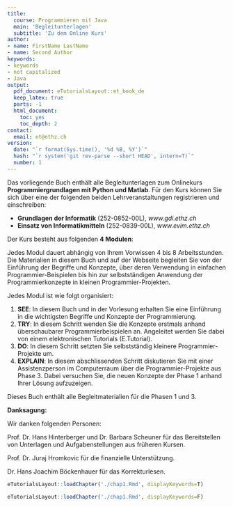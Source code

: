 ```yaml
---
title:
  course: Programmieren mit Java
  main: 'Begleitunterlagen'
  subtitle: 'Zu dem Online Kurs'
author:
- name: FirstName LastName
- name: Second Author
keywords:
- keywords
- not capitalized
- Java
output:
  pdf_document: eTutorialsLayout::et_book_de
  keep_latex: true
  parts: -1
  html_document:
    toc: yes
    toc_depth: 2
contact:
  email: et@ethz.ch
version:
  date: "`r format(Sys.time(), '%d %B, %Y')`"
  hash: "`r system('git rev-parse --short HEAD', intern=T)`"
  number: 1
---
```


\chapter{Wie soll dieses Buch verwendet werden?}

Das vorliegende Buch enthält alle Begleitunterlagen zum Onlinekurs **Programmiergrundlagen mit Python und Matlab**. Für den Kurs können Sie sich über eine der folgenden beiden Lehrveranstaltungen registrieren und einschreiben:

- **Grundlagen der Informatik** (252-0852-00L), *www.gdi.ethz.ch*
- **Einsatz von Informatikmitteln** (252-0839-00L), *www.evim.ethz.ch*

Der Kurs besteht aus folgenden **4 Modulen**:

\begin{table}[!htbp]\centering
\begin{tabular}{@{}llll@{}}
\toprule
 & Titel & Sprache \\
\midrule
 1 & Variablen und Datentypen & Python \\
 2 & Kontrollstrukturen und Logik & Python \\
 3 & Arrays, Simulieren und Modellieren & Python \\
 4 & Matrizenrechnen & Matlab \\
\bottomrule
\end{tabular}
\end{table}

Jedes Modul dauert abhängig von Ihrem Vorwissen 4 bis 8 Arbeitsstunden. Die Materialien in diesem Buch und auf der Webseite begleiten Sie von der Einführung der Begriffe und Konzepte, über deren Verwendung in einfachen Programmier-Beispielen bis hin zur selbstständigen Anwendung der Programmierkonzepte in kleinen Programmier-Projekten.

Jedes Modul ist wie folgt organisiert:

1. **SEE**: In diesem Buch und in der Vorlesung erhalten Sie eine Einführung in die wichtigsten Begriffe und Konzepte der Programmierung.
2. **TRY**: In diesem Schritt wenden Sie die Konzepte erstmals anhand überschaubarer Programmierbeispielen an. Angeleitet werden Sie dabei von einem elektronischen Tutorials (E.Tutorial).
3. **DO**: In diesem Schritt setzten Sie selbstständig kleinere Programmier-Projekte um.
4. **EXPLAIN**: In diesem abschlissenden Schritt diskutieren Sie mit einer Assistenzperson im Computerraum über die Programmier-Projekte aus Phase 3. Dabei versuchen Sie, die neuen Konzepte der Phase 1 anhand Ihrer Lösung aufzuzeigen.

Dieses Buch enthält alle Begleitmaterialien für die Phasen 1 und 3.


**Danksagung:**

Wir danken folgenden Personen:

Prof. Dr. Hans Hinterberger und Dr. Barbara Scheuner für das Bereitstellen von Unterlagen und Aufgabenstellungen aus früheren Kursen.

Prof. Dr. Juraj Hromkovic für die finanzielle Unterstützung.

Dr. Hans Joachim Böckenhauer für das Korrekturlesen.

```r
eTutorialsLayout::loadChapter('./chap1.Rmd', displayKeywords=T)
```


```r
eTutorialsLayout::loadChapter('./chap1.Rmd', displayKeywords=F)
```
